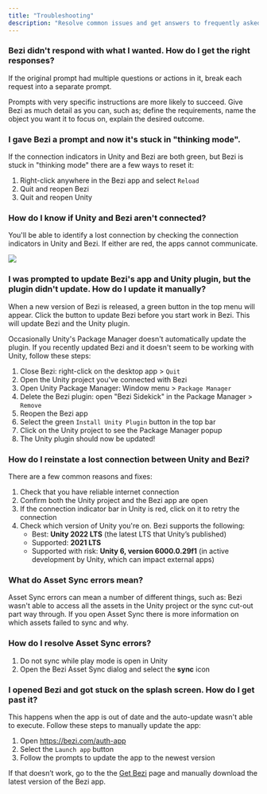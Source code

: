 ```yaml
---
title: "Troubleshooting"
description: "Resolve common issues and get answers to frequently asked questions."
---
```


### Bezi **didn't respond with what I wanted. How do I get the right responses?**

If the original prompt had multiple questions or actions in it, break each request into a separate prompt.

Prompts with very specific instructions are more likely to succeed. Give Bezi as much detail as you can, such as; define the requirements, name the object you want it to focus on, explain the desired outcome.

### **I gave** **Bezi** **a prompt and now it's stuck in "thinking mode".**

If the connection indicators in Unity and Bezi are both green, but Bezi is stuck in "thinking mode" there are a few ways to reset it:

1. Right-click anywhere in the Bezi app and select `Reload`
2. Quit and reopen Bezi
3. Quit and reopen Unity

### **How do I know if  Unity and** **Bezi** **aren't connected?**

You'll be able to identify a lost connection by checking the connection indicators in Unity and Bezi. If either are red, the apps cannot communicate.

![](/bezi-unity-connected.png)

### I was prompted to update Bezi's app and Unity plugin, but the plugin didn't update. How do I update it manually?

When a new version of Bezi is released, a green button in the top menu will appear. Click the button to update Bezi before you start work in Bezi. This will update Bezi and the Unity plugin.

Occasionally Unity's Package Manager doesn't automatically update the plugin. If you recently updated Bezi and it doesn't seem to be working with Unity, follow these steps:

1. Close Bezi: right-click on the desktop app \> `Quit`
2. Open the Unity project you've connected with Bezi
3. Open Unity Package Manager: Window menu \> `Package Manager`
4. Delete the Bezi plugin: open "Bezi Sidekick" in the Package Manager \> `Remove`
5. Reopen the Bezi app
6. Select the green `Install Unity Plugin` button in the top bar
7. Click on the Unity project to see the Package Manager popup
8. The Unity plugin should now be updated\!

### **How do I reinstate a lost connection between Unity and** **Bezi**?

There are a few common reasons and fixes:

1. Check that you have reliable internet connection
2. Confirm both the Unity project and the Bezi app are open
3. If the connection indicator bar in Unity is red, click on it to retry the connection
4. Check which version of Unity you're on. Bezi supports the following:
   - Best: **Unity 2022 LTS** (the latest LTS that Unity’s published)
   - Supported: **2021 LTS**
   - Supported with risk: **Unity 6, version 6000.0.29f1** (in active development by Unity, which can impact external apps)

### **What do Asset Sync errors mean?**

Asset Sync errors can mean a number of different things, such as: Bezi wasn't able to access all the assets in the Unity project or the sync cut-out part way through. If you open Asset Sync there is more information on which assets failed to sync and why.

### **How do I resolve Asset Sync errors?**

1. Do not sync while play mode is open in Unity
2. Open the Bezi Asset Sync dialog and select the **sync** icon

### **I opened** **Bezi** **and got stuck on the splash screen. How do I get past it?**

This happens when the app is out of date and the auto-update wasn't able to execute. Follow these steps to manually update the app:

1. Open https://bezi.com/auth-app
2. Select the `Launch app` button
3. Follow the prompts to update the app to the newest version

If that doesn’t work, go to the the [Get Bezi](https://app.bezi.com/setup) page and manually download the latest version of the Bezi app.